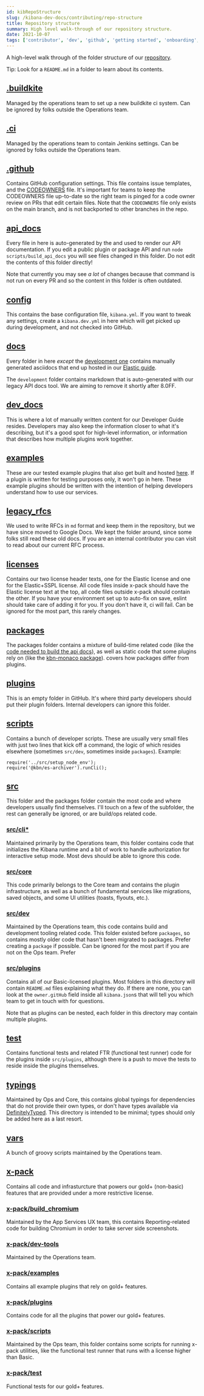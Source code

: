 ```yaml
---
id: kibRepoStructure
slug: /kibana-dev-docs/contributing/repo-structure
title: Repository structure
summary: High level walk-through of our repository structure.
date: 2021-10-07
tags: ['contributor', 'dev', 'github', 'getting started', 'onboarding', 'kibana']
---
```


A high-level walk through of the folder structure of our [repository](https://github.com/elastic/kibana).

Tip: Look for a `README.md` in a folder to learn about its contents.

## [.buildkite](https://github.com/elastic/kibana/tree/main/.buildkite)

Managed by the operations team to set up a new buildkite ci system. Can be ignored by folks outside the Operations team.

## [.ci](https://github.com/elastic/kibana/tree/main/.ci) 

Managed by the operations team to contain Jenkins settings. Can be ignored by folks outside the Operations team.

## [.github](https://github.com/elastic/kibana/tree/main/.github)

Contains GitHub configuration settings. This file contains issue templates, and the [CODEOWNERS](https://github.com/elastic/kibana/blob/main/.github/CODEOWNERS) file. It's important for teams to keep the CODEOWNERS file up-to-date so the right team is pinged for a code owner review on PRs that edit certain files. Note that the `CODEOWNERS` file only exists on the main branch, and is not backported to other branches in the repo.

## [api_docs](https://github.com/elastic/kibana/tree/main/api_docs)

Every file in here is auto-generated by the <DocLink id="kibDevDocsApiWelcome" text="API Docs system"/> and used to render our API documentation. If you edit a public plugin or package API and run `node scripts/build_api_docs` you will see files changed in this folder. Do not edit the contents of this folder directly!

Note that currently you may see _a lot_ of changes because that command is not run on every PR and so the content in this folder is often outdated.

## [config](https://github.com/elastic/kibana/tree/main/config)

This contains the base configuration file, `kibana.yml`. If you want to tweak any settings, create a `kibana.dev.yml` in here which will get picked up during development, and not checked into GitHub.

## [docs](https://github.com/elastic/kibana/tree/main/docs)

Every folder in here _except_ the [development one](https://github.com/elastic/kibana/tree/main/docs/development) contains manually generated asciidocs that end up hosted in our [Elastic guide](https://www.elastic.co/guide/).

The `development` folder contains markdown that is auto-generated with our legacy API docs tool. We are aiming to remove it shortly after 8.0FF.

## [dev_docs](https://github.com/elastic/kibana/tree/main/dev_docs)

This is where a lot of manually written content for our Developer Guide resides. Developers may also keep the information closer to what it's describing, but it's a good spot for high-level information, or information that describes how multiple plugins work together.

## [examples](https://github.com/elastic/kibana/tree/main/examples)

These are our tested example plugins that also get built and hosted [here](https://demo.kibana.dev/8.0/app/developerExamples). If a plugin is written for testing purposes only, it won't go in here. These example plugins should be written with the intention of helping developers understand how to use our services.

## [legacy_rfcs](https://github.com/elastic/kibana/tree/main/legacy_rfcs)

We used to write RFCs in `md` format and keep them in the repository, but we have since moved to Google Docs. We kept the folder around, since some folks still read these old docs. If you are an internal contributor you can visit <DocLink id="ktRFCProcess" text="this document"/> to read about our current RFC process.

## [licenses](https://github.com/elastic/kibana/tree/main/licenses)

Contains our two license header texts, one for the Elastic license and one for the Elastic+SSPL license. All code files inside x-pack should have the Elastic license text at the top, all code files outside x-pack should contain the other. If you have your environment set up to auto-fix on save, eslint should take care of adding it for you. If you don't have it, ci will fail. Can be ignored for the most part, this rarely changes.

## [packages](https://github.com/elastic/kibana/tree/main/packages)

The packages folder contains a mixture of build-time related code (like the [code needed to build the api docs](https://github.com/elastic/kibana/tree/main/packages/kbn-docs-utils)), as well as static code that some plugins rely on (like the [kbn-monaco package](https://github.com/elastic/kibana/tree/main/packages/kbn-monaco)). <DocLink id="kibPlatformIntro" section="1000-foot-view" text="This document"/> covers how packages differ from plugins.

## [plugins](https://github.com/elastic/kibana/tree/main/plugins)

This is an empty folder in GitHub. It's where third party developers should put their plugin folders. Internal developers can ignore this folder.

## [scripts](https://github.com/elastic/kibana/tree/main/scripts)

Contains a bunch of developer scripts. These are usually very small files with just two lines that kick off a command, the logic of which resides elsewhere (sometimes `src/dev`, sometimes inside `packages`).
Example:
```
require('../src/setup_node_env');
require('@kbn/es-archiver').runCli();
```

## [src](https://github.com/elastic/kibana/tree/main/src)

This folder and the packages folder contain the most code and where developers usually find themselves. I'll touch on a few of the subfolder, the rest can generally be ignored, or are build/ops related code.

### [src/cli*](https://github.com/elastic/kibana/tree/main/src/cli)

Maintained primarily by the Operations team, this folder contains code that initializes the Kibana runtime and a bit of work to handle authorization for interactive setup mode.  Most devs should be able to ignore this code.

### [src/core](https://github.com/elastic/kibana/tree/main/src/core)

This code primarily belongs to the Core team and contains the plugin infrastructure, as well as a bunch of fundamental services like migrations, saved objects, and some UI utilities (toasts, flyouts, etc.).

### [src/dev](https://github.com/elastic/kibana/tree/main/src/dev)

Maintained by the Operations team, this code contains build and development tooling related code. This folder existed before `packages`, so contains mostly older code that hasn't been migrated to packages. Prefer creating a `package` if possible. Can be ignored for the most part if you are not on the Ops team. Prefer 

### [src/plugins](https://github.com/elastic/kibana/tree/main/src/plugins)

Contains all of our Basic-licensed plugins. Most folders in this directory will contain `README.md` files explaining what they do. If there are none, you can look at the `owner.gitHub` field inside all `kibana.json`s that will tell you which team to get in touch with for questions.

Note that as plugins can be nested, each folder in this directory may contain multiple plugins.

## [test](https://github.com/elastic/kibana/tree/main/test)

Contains functional tests and related FTR (functional test runner) code for the plugins inside `src/plugins`, although there is a push to move the tests to reside inside the plugins themselves.

## [typings](https://github.com/elastic/kibana/tree/main/typings)

Maintained by Ops and Core, this contains global typings for dependencies that do not provide their own types, or don't have types available via [DefinitelyTyped](https://definitelytyped.org). This directory is intended to be minimal; types should only be added here as a last resort.

## [vars](https://github.com/elastic/kibana/tree/main/vars)

A bunch of groovy scripts maintained by the Operations team.

## [x-pack](https://github.com/elastic/kibana/tree/main/x-pack)

Contains all code and infrasturcture that powers our gold+ (non-basic) features that are provided under a more restrictive license.

### [x-pack/build_chromium](https://github.com/elastic/kibana/tree/main/x-pack/build_chromium)

Maintained by the App Services UX team, this contains Reporting-related code for building Chromium in order to take server side screenshots.

### [x-pack/dev-tools](https://github.com/elastic/kibana/tree/main/x-pack/dev-tools)

Maintained by the Operations team.

### [x-pack/examples](https://github.com/elastic/kibana/tree/main/x-pack/examples)

Contains all example plugins that rely on gold+ features.

### [x-pack/plugins](https://github.com/elastic/kibana/tree/main/x-pack/plugins)

Contains code for all the plugins that power our gold+ features.

### [x-pack/scripts](https://github.com/elastic/kibana/tree/main/x-pack/scripts)

Maintained by the Ops team, this folder contains some scripts for running x-pack utilities, like the functional test runner that runs with a license higher than Basic.

### [x-pack/test](https://github.com/elastic/kibana/tree/main/x-pack/test)

Functional tests for our gold+ features.




